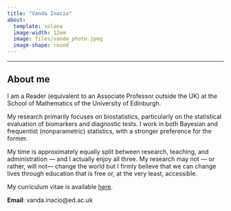 ```yaml
---
title: "Vanda Inacio"
about:
  template: solana
  image-width: 12em
  image: files/vanda_photo.jpeg
  image-shape: round
---
```


----------------------------------------------------------------
## About me 
I am a Reader (equivalent to an Associate Professor outside the UK) at the School of Mathematics of the University of Edinburgh.

My research primarily focuses on biostatistics, particularly on the statistical evaluation of biomarkers and diagnostic tests. I work in both Bayesian and frequentist (nonparametric) statistics, with a stronger preference for the former. 

My time is approximately equally split between research, teaching, and administration --- and I actually enjoy all three. My research may not --- or rather, will not--- change the world but I firmly believe that we can change lives through education that is free or, at the very least, accessible. 

My curriculum vitae is available [here](files/cv_vanda.pdf).

**Email**: vanda.inacio@ed.ac.uk